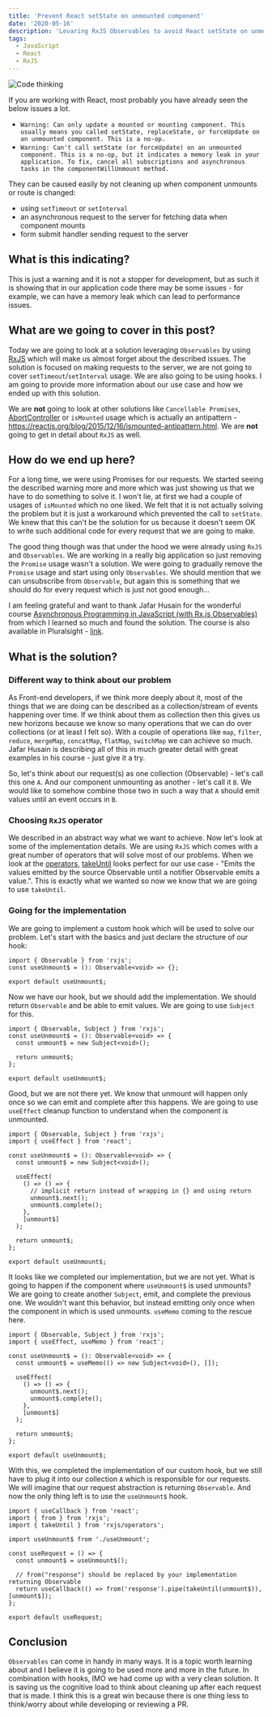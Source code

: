 ```yaml
---
title: 'Prevent React setState on unmounted component'
date: '2020-05-16'
description: 'Levaring RxJS Observables to avoid React setState on unmounted component warning once and for all.'
tags:
  - JavaScript
  - React
  - RxJS
---
```


![Code thinking](./code-thinking.png)

If you are working with React, most probably you have already seen the below issues a lot.

- `Warning: Can only update a mounted or mounting component. This usually means you called setState, replaceState, or forceUpdate on an unmounted component. This is a no-op.`
- `Warning: Can't call setState (or forceUpdate) on an unmounted component. This is a no-op, but it indicates a memory leak in your application. To fix, cancel all subscriptions and asynchronous tasks in the componentWillUnmount method.`

They can be caused easily by not cleaning up when component unmounts or route is changed:

- using `setTimeout` or `setInterval`
- an asynchronous request to the server for fetching data when component mounts
- form submit handler sending request to the server

## What is this indicating?

This is just a warning and it is not a stopper for development, but as such it is showing that in our application code there may be some issues - for example, we can have a memory leak which can lead to performance issues.

## What are we going to cover in this post?

Today we are going to look at a solution leveraging `Observables` by using [RxJS](https://rxjs.dev/guide/overview) which will make us almost forget about the described issues. The solution is focused on making requests to the server, we are not going to cover `setTimeout`/`setInterval` usage. We are also going to be using hooks. I am going to provide more information about our use case and how we ended up with this solution.

We are **not** going to look at other solutions like `Cancellable Promises`, [AbortController](https://developer.mozilla.org/en-US/docs/Web/API/AbortController) or `isMounted` usage which is actually an antipattern - https://reactjs.org/blog/2015/12/16/ismounted-antipattern.html. We are **not** going to get in detail about `RxJS` as well.

## How do we end up here?

For a long time, we were using Promises for our requests. We started seeing the described warning more and more which was just showing us that we have to do something to solve it. I won't lie, at first we had a couple of usages of `isMounted` which no one liked. We felt that it is not actually solving the problem but it is just a workaround which prevented the call to `setState`. We knew that this can't be the solution for us because it doesn't seem OK to write such additional code for every request that we are going to make.

The good thing though was that under the hood we were already using `RxJS` and `Observables`. We are working in a really big application so just removing the `Promise` usage wasn't a solution. We were going to gradually remove the `Promise` usage and start using only `Observables`. We should mention that we can unsubscribe from `Observable`, but again this is something that we should do for every request which is just not good enough...

I am feeling grateful and want to thank Jafar Husain for the wonderful course [Asynchronous Programming in JavaScript (with Rx.js Observables)](https://frontendmasters.com/courses/asynchronous-javascript/) from which I learned so much and found the solution. The course is also available in Pluralsight - [link](https://www.pluralsight.com/courses/asynchronous-javascript-rxjs-observables).

## What is the solution?

### Different way to think about our problem

As Front-end developers, if we think more deeply about it, most of the things that we are doing can be described as a collection/stream of events happening over time. If we think about them as collection then this gives us new horizons because we know so many operations that we can do over collections (or at least I felt so). With a couple of operations like `map`, `filter`, `reduce`, `mergeMap`, `concatMap`, `flatMap`, `switchMap` we can achieve so much. Jafar Husain is describing all of this in much greater detail with great examples in his course - just give it a try.

So, let's think about our request(s) as one collection (Observable) - let's call this one `A`. And our component unmounting as another - let's call it `B`. We would like to somehow combine those two in such a way that `A` should emit values until an event occurs in `B`.

### Choosing `RxJS` operator

We described in an abstract way what we want to achieve. Now let's look at some of the implementation details. We are using `RxJS` which comes with a great number of operators that will solve most of our problems. When we look at the [operators](https://rxjs.dev/api#operators), [takeUntil](https://rxjs.dev/api/operators/takeUntil) looks perfect for our use case - "Emits the values emitted by the source Observable until a notifier Observable emits a value.". This is exactly what we wanted so now we know that we are going to use `takeUntil`.

### Going for the implementation

We are going to implement a custom hook which will be used to solve our problem. Let's start with the basics and just declare the structure of our hook:

```tsx
import { Observable } from 'rxjs';
const useUnmount$ = (): Observable<void> => {};

export default useUnmount$;
```

Now we have our hook, but we should add the implementation. We should return `Observable` and be able to emit values. We are going to use `Subject` for this.

```tsx
import { Observable, Subject } from 'rxjs';
const useUnmount$ = (): Observable<void> => {
  const unmount$ = new Subject<void>();

  return unmount$;
};

export default useUnmount$;
```

Good, but we are not there yet. We know that unmount will happen only once so we can emit and complete after this happens. We are going to use `useEffect` cleanup function to understand when the component is unmounted.

```tsx {7-14} showLineNumbers
import { Observable, Subject } from 'rxjs';
import { useEffect } from 'react';

const useUnmount$ = (): Observable<void> => {
  const unmount$ = new Subject<void>();

  useEffect(
    () => () => {
      // implicit return instead of wrapping in {} and using return
      unmount$.next();
      unmount$.complete();
    },
    [unmount$]
  );

  return unmount$;
};

export default useUnmount$;
```

It looks like we completed our implementation, but we are not yet. What is going to happen if the component where `useUnmount$` is used unmounts? We are going to create another `Subject`, emit, and complete the previous one. We wouldn't want this behavior, but instead emitting only once when the component in which is used unmounts. `useMemo` coming to the rescue here.

```tsx {7-14}
import { Observable, Subject } from 'rxjs';
import { useEffect, useMemo } from 'react';

const useUnmount$ = (): Observable<void> => {
  const unmount$ = useMemo(() => new Subject<void>(), []);

  useEffect(
    () => () => {
      unmount$.next();
      unmount$.complete();
    },
    [unmount$]
  );

  return unmount$;
};

export default useUnmount$;
```

With this, we completed the implementation of our custom hook, but we still have to plug it into our collection `A` which is responsible for our requests. We will imagine that our request abstraction is returning `Observable`. And now the only thing left is to use the `useUnmount$` hook.

```tsx
import { useCallback } from 'react';
import { from } from 'rxjs';
import { takeUntil } from 'rxjs/operators';

import useUnmount$ from './useUnmount';

const useRequest = () => {
  const unmount$ = useUnmount$();

  // from("response") should be replaced by your implementation returning Observable
  return useCallback(() => from('response').pipe(takeUntil(unmount$)), [unmount$]);
};

export default useRequest;
```

## Conclusion

`Observables` can come in handy in many ways. It is a topic worth learning about and I believe it is going to be used more and more in the future. In combination with hooks, IMO we had come up with a very clean solution. It is saving us the cognitive load to think about cleaning up after each request that is made. I think this is a great win because there is one thing less to think/worry about while developing or reviewing a PR.
